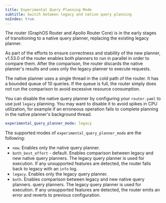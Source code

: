 ```yaml
---
title: Experimental Query Planning Mode 
subtitle: Switch between legacy and native query planning
noIndex: true
---
```


The router (GraphOS Router and Apollo Router Core) is in the early stages of transitioning to a native query planner,
replacing the existing legacy planner.

As part of the efforts to ensure correctness and stability of the new planner,
v1.53.0 of the router enables both planners to run in parallel in order to
compare them. After the comparison, the router discards the native planner's results and
uses only the legacy planner to execute requests.

The native planner uses a single thread in the cold path of the router. It has a
bounded queue of 10 queries. If the queue is full, the router simply does not run the
comparison to avoid excessive resource consumption.

You can disable the native query planner by configuring your `router.yaml` to use just
`legacy` planning. You may want to disable it to avoid spikes in CPU utilization, for
example if an erroneous operation fails to complete planning in the native planner's
background thread.

```yaml title="router.yaml
experimental_query_planner_mode: legacy
```

The supported modes of `experimental_query_planner_mode` are the following:
* `new`. Enables only the native query planner.
* `both_best_effort` - default. Enables comparison between legacy and new native
   query planners. The legacy query planner is used for execution. If any
   unsupported features are detected, the router falls back to legacy with an
   `info` log.
* `legacy`. Enables only the legacy query planner.
* `both`. Enables comparison between legacy and new native query planners.
   query planners. The legacy query planner is used for execution. If any
   unsupported features are detected, the router emits an error and reverts to
   previous configuration. 
